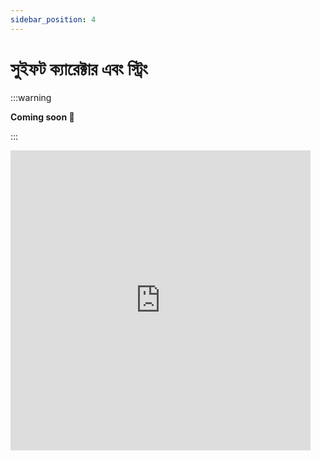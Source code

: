 ```yaml
---
sidebar_position: 4
---
```


# সুইফট ক্যারেক্টার এবং স্ট্রিং

:::warning

**Coming soon 🙂**

:::

<iframe
  src="https://giphy.com/embed/fnDY3C9MKukcER71r7"
  width="480"
  height="480"
  frameBorder="0"
  class="giphy-embed"
  allowFullScreen
></iframe>
